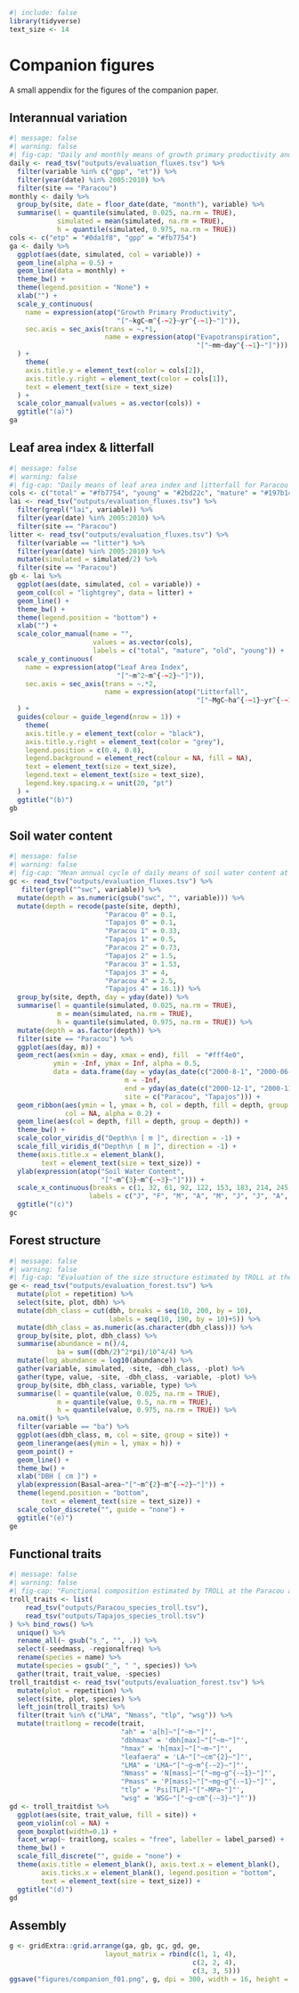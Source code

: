 ```r
#| include: false 
library(tidyverse)
text_size <- 14
```

# Companion figures {.unnumbered}

A small appendix for the figures of the companion paper.

## Interannual variation

```r
#| message: false
#| warning: false
#| fig-cap: "Daily and monthly means of growth primary productivity and evapotranspitation for Paracou. Dark lines are the monthly means, semi-transparent lines are the daily means variations."
daily <- read_tsv("outputs/evaluation_fluxes.tsv") %>% 
  filter(variable %in% c("gpp", "et")) %>% 
  filter(year(date) %in% 2005:2010) %>% 
  filter(site == "Paracou")
monthly <- daily %>% 
  group_by(site, date = floor_date(date, "month"), variable) %>% 
  summarise(l = quantile(simulated, 0.025, na.rm = TRUE), 
            simulated = mean(simulated, na.rm = TRUE), 
            h = quantile(simulated, 0.975, na.rm = TRUE))
cols <- c("etp" = "#0da1f8", "gpp" = "#fb7754")
ga <- daily %>% 
  ggplot(aes(date, simulated, col = variable)) +
  geom_line(alpha = 0.5) +
  geom_line(data = monthly) +
  theme_bw() +
  theme(legend.position = "None") +
  xlab("") +
  scale_y_continuous(
    name = expression(atop("Growth Primary Productivity", 
                           "["~kgC~m^{-~2}~yr^{-~1}~"]")),
    sec.axis = sec_axis(trans = ~.*1,
                        name = expression(atop("Evapotranspiration", 
                                               "["~mm~day^{-~1}~"]")))
  ) +
    theme(
    axis.title.y = element_text(color = cols[2]),
    axis.title.y.right = element_text(color = cols[1]),
    text = element_text(size = text_size)
  ) +
  scale_color_manual(values = as.vector(cols)) +
  ggtitle("(a)")
ga
```

## Leaf area index & litterfall

```r
#| message: false
#| warning: false
#| fig-cap: "Daily means of leaf area index and litterfall for Paracou with leaf cohorts of total, yound, mature and old leaves indicated with coloured lines and litterfall with grey bars."
cols <- c("total" = "#fb7754", "young" = "#2bd22c", "mature" = "#197b14", "old" = "#ffa006")
lai <- read_tsv("outputs/evaluation_fluxes.tsv") %>% 
  filter(grepl("lai", variable)) %>% 
  filter(year(date) %in% 2005:2010) %>% 
  filter(site == "Paracou")
litter <- read_tsv("outputs/evaluation_fluxes.tsv") %>% 
  filter(variable == "litter") %>% 
  filter(year(date) %in% 2005:2010) %>% 
  mutate(simulated = simulated/2) %>% 
  filter(site == "Paracou")
gb <- lai %>% 
  ggplot(aes(date, simulated, col = variable)) +
  geom_col(col = "lightgrey", data = litter) +
  geom_line() +
  theme_bw() +
  theme(legend.position = "bottom") +
  xlab("") +
  scale_color_manual(name = "", 
                     values = as.vector(cols), 
                     labels = c("total", "mature", "old", "young")) +
  scale_y_continuous(
    name = expression(atop("Leaf Area Index", 
                           "["~m^2~m^{-~2}~"]")),
    sec.axis = sec_axis(trans = ~.*2,
                        name = expression(atop("Litterfall",
                                               "["~MgC~ha^{-~1}~yr^{-~1}~"]")))
  ) +
  guides(colour = guide_legend(nrow = 1)) +
    theme(
    axis.title.y = element_text(color = "black"),
    axis.title.y.right = element_text(color = "grey"),
    legend.position = c(0.4, 0.8),
    legend.background = element_rect(colour = NA, fill = NA),
    text = element_text(size = text_size),
    legend.text = element_text(size = text_size),
    legend.key.spacing.x = unit(20, "pt")
  ) +
  ggtitle("(b)")
gb
```

## Soil water content

```r
#| message: false
#| warning: false
#| fig-cap: "Mean annual cycle of daily means of soil water content at Paracou and Tapajos across ten years and for 5 differents depths."
gc <- read_tsv("outputs/evaluation_fluxes.tsv") %>% 
   filter(grepl("^swc", variable)) %>% 
  mutate(depth = as.numeric(gsub("swc", "", variable))) %>% 
  mutate(depth = recode(paste(site, depth), 
                        "Paracou 0" = 0.1,
                        "Tapajos 0" = 0.1,
                        "Paracou 1" = 0.33,
                        "Tapajos 1" = 0.5,
                        "Paracou 2" = 0.73,
                        "Tapajos 2" = 1.5,
                        "Paracou 3" = 1.53,
                        "Tapajos 3" = 4,
                        "Paracou 4" = 2.5,
                        "Tapajos 4" = 16.1)) %>% 
  group_by(site, depth, day = yday(date)) %>% 
  summarise(l = quantile(simulated, 0.025, na.rm = TRUE), 
            m = mean(simulated, na.rm = TRUE), 
            h = quantile(simulated, 0.975, na.rm = TRUE)) %>% 
  mutate(depth = as.factor(depth)) %>% 
  filter(site == "Paracou") %>% 
  ggplot(aes(day, m)) +
  geom_rect(aes(xmin = day, xmax = end), fill  = "#fff4e0",
           ymin = -Inf, ymax = Inf, alpha = 0.5,
           data = data.frame(day = yday(as_date(c("2000-8-1", "2000-06-15"))),
                             m = -Inf,
                             end = yday(as_date(c("2000-12-1", "2000-11-1"))),
                             site = c("Paracou", "Tapajos"))) +
  geom_ribbon(aes(ymin = l, ymax = h, col = depth, fill = depth, group = depth),
              col = NA, alpha = 0.2) +
  geom_line(aes(col = depth, fill = depth, group = depth)) +
  theme_bw() +
  scale_color_viridis_d("Depth\n [ m ]", direction = -1) +
  scale_fill_viridis_d("Depth\n [ m ]", direction = -1) +
  theme(axis.title.x = element_blank(),
        text = element_text(size = text_size)) +
  ylab(expression(atop("Soil Water Content", 
                       "["~m^{3}~m^{-~3}~"]"))) +
  scale_x_continuous(breaks = c(1, 32, 61, 92, 122, 153, 183, 214, 245, 275, 306, 336),
                    labels = c("J", "F", "M", "A", "M", "J", "J", "A", "S", "O", "N", "D"))+
  ggtitle("(c)")
gc
```

## Forest structure

```r
#| message: false
#| warning: false
#| fig-cap: "Evaluation of the size structure estimated by TROLL at the Paracou and Tapajos sites, expressed in terms of basal area. The confidence on the TROLL values was estimated generating an ensemble of 10 simulations (see methods)."
ge <- read_tsv("outputs/evaluation_forest.tsv") %>% 
  mutate(plot = repetition) %>% 
  select(site, plot, dbh) %>% 
  mutate(dbh_class = cut(dbh, breaks = seq(10, 200, by = 10), 
                         labels = seq(10, 190, by = 10)+5)) %>% 
  mutate(dbh_class = as.numeric(as.character(dbh_class))) %>% 
  group_by(site, plot, dbh_class) %>% 
  summarise(abundance = n()/4,
            ba = sum((dbh/2)^2*pi)/10^4/4) %>% 
  mutate(log_abundance = log10(abundance)) %>% 
  gather(variable, simulated, -site, -dbh_class, -plot) %>% 
  gather(type, value, -site, -dbh_class, -variable, -plot) %>% 
  group_by(site, dbh_class, variable, type) %>% 
  summarise(l = quantile(value, 0.025, na.rm = TRUE), 
            m = quantile(value, 0.5, na.rm = TRUE), 
            h = quantile(value, 0.975, na.rm = TRUE)) %>% 
  na.omit() %>% 
  filter(variable == "ba") %>% 
  ggplot(aes(dbh_class, m, col = site, group = site)) +
  geom_linerange(aes(ymin = l, ymax = h)) +
  geom_point() +
  geom_line() +
  theme_bw() +
  xlab("DBH [ cm ]") + 
  ylab(expression(Basal~area~"["~m^{2}~m^{-~2}~"]")) +
  theme(legend.position = "bottom",
        text = element_text(size = text_size)) +
  scale_color_discrete("", guide = "none") +
  ggtitle("(e)")
ge
```

## Functional traits

```r
#| message: false
#| warning: false
#| fig-cap: "Functional composition estimated by TROLL at the Paracou and Tapajos site expressed in terms of distribution per trait and site."
troll_traits <- list(
    read_tsv("outputs/Paracou_species_troll.tsv"),
    read_tsv("outputs/Tapajos_species_troll.tsv")
) %>% bind_rows() %>% 
  unique() %>% 
  rename_all(~ gsub("s_", "", .)) %>% 
  select(-seedmass, -regionalfreq) %>% 
  rename(species = name) %>% 
  mutate(species = gsub("_", " ", species)) %>% 
  gather(trait, trait_value, -species)
troll_traitdist <- read_tsv("outputs/evaluation_forest.tsv") %>% 
  mutate(plot = repetition) %>% 
  select(site, plot, species) %>% 
  left_join(troll_traits) %>% 
  filter(trait %in% c("LMA", "Nmass", "tlp", "wsg")) %>% 
  mutate(traitlong = recode(trait, 
                            "ah" = 'a[h]~"["~m~"]"',
                            "dbhmax" = 'dbh[max]~"["~m~"]"',
                            "hmax" = 'h[max]~"["~m~"]"',
                            "leafaera" = 'LA~"["~cm^{2}~"]"',
                            "LMA" = 'LMA~"["~g~m^{-~2}~"]"',
                            "Nmass" = 'N[mass]~"["~mg~g^{-~1}~"]"',
                            "Pmass" = 'P[mass]~"["~mg~g^{-~1}~"]"',
                            "tlp" = 'Psi[TLP]~"["~MPa~"]"',
                            "wsg" = 'WSG~"["~g~cm^{-~3}~"]"'))
gd <- troll_traitdist %>% 
  ggplot(aes(site, trait_value, fill = site)) +
  geom_violin(col = NA) +
  geom_boxplot(width=0.1) +
  facet_wrap(~ traitlong, scales = "free", labeller = label_parsed) +
  theme_bw() +
  scale_fill_discrete("", guide = "none") +
  theme(axis.title = element_blank(), axis.text.x = element_blank(),
        axis.ticks.x = element_blank(), legend.position = "bottom",
        text = element_text(size = text_size)) +
  ggtitle("(d)")
gd
```

## Assembly

```r
g <- gridExtra::grid.arrange(ga, gb, gc, gd, ge,
                        layout_matrix = rbind(c(1, 1, 4),
                                              c(2, 2, 4),
                                              c(3, 3, 5)))
ggsave("figures/companion_f01.png", g, dpi = 300, width = 16, height = 10, bg = "white")
```
